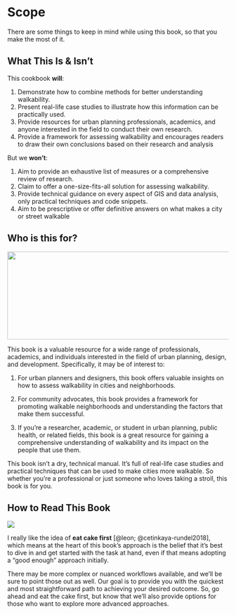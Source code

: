 # Scope

There are some things to keep in mind while using this book, so that you make the most of it.

## What This Is & Isn't

This cookbook **will**:

1.  Demonstrate how to combine methods for better understanding walkability.
2.  Present real-life case studies to illustrate how this information can be practically used.
3.  Provide resources for urban planning professionals, academics, and anyone interested in the field to conduct their own research.
4.  Provide a framework for assessing walkability and encourages readers to draw their own conclusions based on their research and analysis

But we **won't**:

1.  Aim to provide an exhaustive list of measures or a comprehensive review of research.
2.  Claim to offer a one-size-fits-all solution for assessing walkability.
3.  Provide technical guidance on every aspect of GIS and data analysis, only practical techniques and code snippets.
4.  Aim to be prescriptive or offer definitive answers on what makes a city or street walkable

## Who is this for? {.no-border}

```{=html}
<style>
.inline-figure {
    border: none !important;

  overflow-x: visible !important;
}
</style>
```
![](static/people.png){.people .no-border width="640" height="200"}

This book is a valuable resource for a wide range of professionals, academics, and individuals interested in the field of urban planning, design, and development. Specifically, it may be of interest to:

1.  For urban planners and designers, this book offers valuable insights on how to assess walkability in cities and neighborhoods.

2.  For community advocates, this book provides a framework for promoting walkable neighborhoods and understanding the factors that make them successful.

3.  If you're a researcher, academic, or student in urban planning, public health, or related fields, this book is a great resource for gaining a comprehensive understanding of walkability and its impact on the people that use them.

This book isn't a dry, technical manual. It's full of real-life case studies and practical techniques that can be used to make cities more walkable. So whether you're a professional or just someone who loves taking a stroll, this book is for you.

## How to Read This Book

```{=html}
<style>
.inline-figure {
    border: none !important;

  overflow-x: visible !important;
}
</style>
```
![](static/cake-2.jpg){.people .no-border style="margin:0 auto; display:block;"}

I really like the idea of **eat cake first** [@leon; @cetinkaya-rundel2018], which means at the heart of this book's approach is the belief that it's best to dive in and get started with the task at hand, even if that means adopting a "good enough" approach initially.

There may be more complex or nuanced workflows available, and we'll be sure to point those out as well. Our goal is to provide you with the quickest and most straightforward path to achieving your desired outcome. So, go ahead and eat the cake first, but know that we'll also provide options for those who want to explore more advanced approaches.
